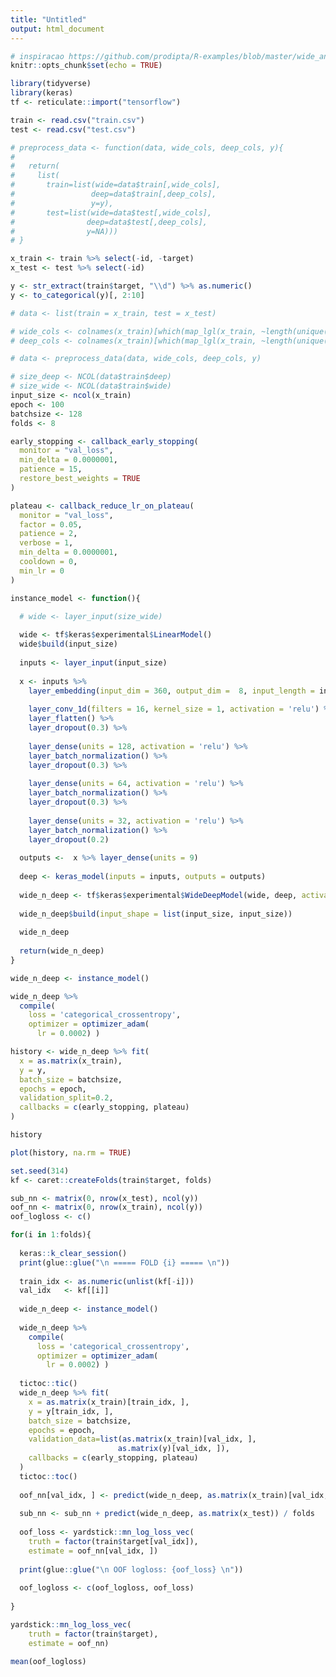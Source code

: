```yaml
---
title: "Untitled"
output: html_document
---
```


```r
# inspiracao https://github.com/prodipta/R-examples/blob/master/wide_and_deep.R
knitr::opts_chunk$set(echo = TRUE)
```

```r
library(tidyverse)
library(keras)
tf <- reticulate::import("tensorflow")

train <- read.csv("train.csv")
test <- read.csv("test.csv")

```

```r
# preprocess_data <- function(data, wide_cols, deep_cols, y){
#   
#   return(
#     list(
#       train=list(wide=data$train[,wide_cols],
#                 deep=data$train[,deep_cols],
#                 y=y),
#       test=list(wide=data$test[,wide_cols],
#                deep=data$test[,deep_cols],
#                y=NA)))
# }
```

```r
x_train <- train %>% select(-id, -target)
x_test <- test %>% select(-id)

y <- str_extract(train$target, "\\d") %>% as.numeric()
y <- to_categorical(y)[, 2:10]

# data <- list(train = x_train, test = x_test)
```

```r
# wide_cols <- colnames(x_train)[which(map_lgl(x_train, ~length(unique(.x))>=100))]
# deep_cols <- colnames(x_train)[which(map_lgl(x_train, ~length(unique(.x))<100))]

# data <- preprocess_data(data, wide_cols, deep_cols, y)
```

```r
# size_deep <- NCOL(data$train$deep)
# size_wide <- NCOL(data$train$wide)
input_size <- ncol(x_train)
epoch <- 100
batchsize <- 128
folds <- 8
```

```r
early_stopping <- callback_early_stopping(
  monitor = "val_loss",
  min_delta = 0.0000001,
  patience = 15,
  restore_best_weights = TRUE
)

plateau <- callback_reduce_lr_on_plateau(
  monitor = "val_loss",
  factor = 0.05,
  patience = 2,
  verbose = 1,
  min_delta = 0.0000001,
  cooldown = 0,
  min_lr = 0
)
```

```r
instance_model <- function(){

  # wide <- layer_input(size_wide)
  
  wide <- tf$keras$experimental$LinearModel()
  wide$build(input_size)
  
  inputs <- layer_input(input_size) 
  
  x <- inputs %>% 
    layer_embedding(input_dim = 360, output_dim =  8, input_length = input_size) %>%
    
    layer_conv_1d(filters = 16, kernel_size = 1, activation = 'relu') %>%
    layer_flatten() %>%
    layer_dropout(0.3) %>%
    
    layer_dense(units = 128, activation = 'relu') %>% 
    layer_batch_normalization() %>% 
    layer_dropout(0.3) %>%
    
    layer_dense(units = 64, activation = 'relu') %>% 
    layer_batch_normalization() %>% 
    layer_dropout(0.3) %>%
    
    layer_dense(units = 32, activation = 'relu') %>% 
    layer_batch_normalization() %>% 
    layer_dropout(0.2)
  
  outputs <-  x %>% layer_dense(units = 9)
  
  deep <- keras_model(inputs = inputs, outputs = outputs)
  
  wide_n_deep <- tf$keras$experimental$WideDeepModel(wide, deep, activation='softmax')
  
  wide_n_deep$build(input_shape = list(input_size, input_size))
  
  wide_n_deep
  
  return(wide_n_deep)
}
```


```r
wide_n_deep <- instance_model()

wide_n_deep %>%
  compile(
    loss = 'categorical_crossentropy',
    optimizer = optimizer_adam(
      lr = 0.0002) )
```

```r
history <- wide_n_deep %>% fit(
  x = as.matrix(x_train),
  y = y,
  batch_size = batchsize,
  epochs = epoch,
  validation_split=0.2,
  callbacks = c(early_stopping, plateau)
)
```

```r
history
```

```r
plot(history, na.rm = TRUE)
```



```r
set.seed(314)
kf <- caret::createFolds(train$target, folds)

sub_nn <- matrix(0, nrow(x_test), ncol(y))
oof_nn <- matrix(0, nrow(x_train), ncol(y))
oof_logloss <- c()

for(i in 1:folds){
    
  keras::k_clear_session()  
  print(glue::glue("\n ===== FOLD {i} ===== \n"))
    
  train_idx <- as.numeric(unlist(kf[-i]))
  val_idx   <- kf[[i]]
  
  wide_n_deep <- instance_model()
  
  wide_n_deep %>%
    compile(
      loss = 'categorical_crossentropy',
      optimizer = optimizer_adam(
        lr = 0.0002) )
  
  tictoc::tic()
  wide_n_deep %>% fit(
    x = as.matrix(x_train)[train_idx, ],
    y = y[train_idx, ],
    batch_size = batchsize,
    epochs = epoch,
    validation_data=list(as.matrix(x_train)[val_idx, ],
                        as.matrix(y)[val_idx, ]),
    callbacks = c(early_stopping, plateau)
  )
  tictoc::toc()
    
  oof_nn[val_idx, ] <- predict(wide_n_deep, as.matrix(x_train)[val_idx, ])
  
  sub_nn <- sub_nn + predict(wide_n_deep, as.matrix(x_test)) / folds
  
  oof_loss <- yardstick::mn_log_loss_vec(
    truth = factor(train$target[val_idx]),
    estimate = oof_nn[val_idx, ])
    
  print(glue::glue("\n OOF logloss: {oof_loss} \n"))
  
  oof_logloss <- c(oof_logloss, oof_loss)
  
}
```

```r
yardstick::mn_log_loss_vec(
    truth = factor(train$target),
    estimate = oof_nn)

mean(oof_logloss)
```






